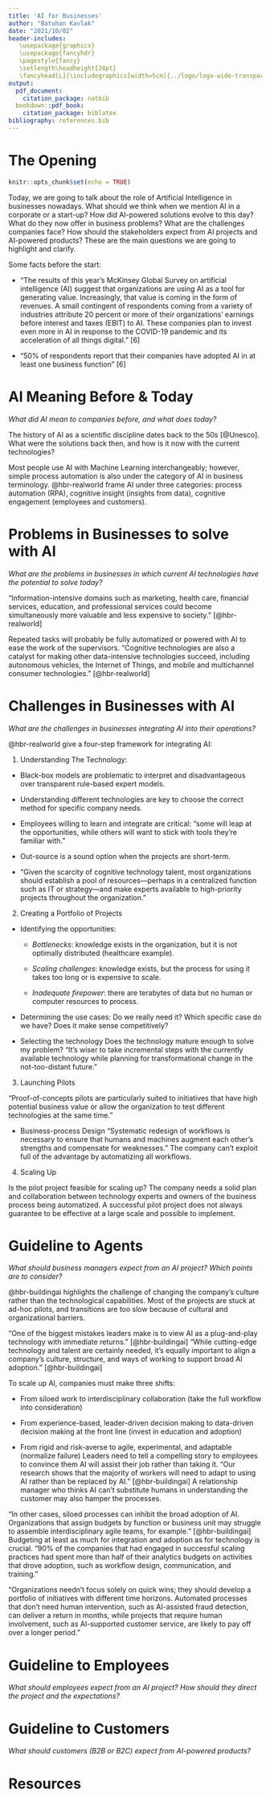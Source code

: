 ```yaml
---
title: 'AI for Businesses'
author: "Batuhan Kavlak"
date: "2021/10/02"
header-includes: 
   \usepackage{graphicx}
   \usepackage{fancyhdr}
   \pagestyle{fancy}
   \setlength\headheight{28pt}
   \fancyhead[L]{\includegraphics[width=5cm]{../logo/logo-wide-transparent-gray.png}}
output:
  pdf_document:
    citation_package: natbib
  bookdown::pdf_book:
    citation_package: biblatex
bibliography: references.bib
---
```


# The Opening

```r
knitr::opts_chunk$set(echo = TRUE)
```

Today, we are going to talk about the role of Artificial Intelligence in businesses nowadays. What should we think when we mention AI in a corporate or a start-up? How did AI-powered solutions evolve to this day? What do they now offer in business problems? What are the challenges companies face? How should the stakeholders expect from AI projects and AI-powered products? These are the main questions we are going to highlight and clarify.

Some facts before the start:

-   "The results of this year's McKinsey Global Survey on artificial intelligence (AI) suggest that organizations are using AI as a tool for generating value. Increasingly, that value is coming in the form of revenues. A small contingent of respondents coming from a variety of industries attribute 20 percent or more of their organizations' earnings before interest and taxes (EBIT) to AI. These companies plan to invest even more in AI in response to the COVID-19 pandemic and its acceleration of all things digital." \[6\]

-   "50% of respondents report that their companies have adopted AI in at least one business function" \[6\]

# AI Meaning Before & Today

*What did AI mean to companies before, and what does today?*

The history of AI as a scientific discipline dates back to the 50s [@Unesco]. What were the solutions back then, and how is it now with the current technologies?

Most people use AI with Machine Learning interchangeably; however, simple process automation is also under the category of AI in business terminology. @hbr-realworld frame AI under three categories: process automation (RPA), cognitive insight (insights from data), cognitive engagement (employees and customers).

# Problems in Businesses to solve with AI

*What are the problems in businesses in which current AI technologies have the potential to solve today?*

"Information-intensive domains such as marketing, health care, financial services, education, and professional services could become simultaneously more valuable and less expensive to society." [@hbr-realworld]

Repeated tasks will probably be fully automatized or powered with AI to ease the work of the supervisors. "Cognitive technologies are also a catalyst for making other data-intensive technologies succeed, including autonomous vehicles, the Internet of Things, and mobile and multichannel consumer technologies." [@hbr-realworld]

# Challenges in Businesses with AI

*What are the challenges in businesses integrating AI into their operations?*

@hbr-realworld give a four-step framework for integrating AI:

1.  Understanding The Technology:

-   Black-box models are problematic to interpret and disadvantageous over transparent rule-based expert models.

-   Understanding different technologies are key to choose the correct method for specific company needs.

-   Employees willing to learn and integrate are critical: "some will leap at the opportunities, while others will want to stick with tools they're familiar with."

-   Out-source is a sound option when the projects are short-term.

-   "Given the scarcity of cognitive technology talent, most organizations should establish a pool of resources---perhaps in a centralized function such as IT or strategy---and make experts available to high-priority projects throughout the organization."

2.  Creating a Portfolio of Projects

-   Identifying the opportunities:

    -   *Bottlenecks*: knowledge exists in the organization, but it is not optimally distributed (healthcare example).

    -   *Scaling challenges*: knowledge exists, but the process for using it takes too long or is expensive to scale.

    -   *Inadequate firepower*: there are terabytes of data but no human or computer resources to process.

-   Determining the use cases: Do we really need it? Which specific case do we have? Does it make sense competitively?

-   Selecting the technology Does the technology mature enough to solve my problem? "It's wiser to take incremental steps with the currently available technology while planning for transformational change in the not-too-distant future."

3.  Launching Pilots

"Proof-of-concepts pilots are particularly suited to initiatives that have high potential business value or allow the organization to test different technologies at the same time."

-   Business-process Design "Systematic redesign of workflows is necessary to ensure that humans and machines augment each other's strengths and compensate for weaknesses." The company can't exploit full of the advantage by automatizing all workflows.

4.  Scaling Up

Is the pilot project feasible for scaling up? The company needs a solid plan and collaboration between technology experts and owners of the business process being automatized. A successful pilot project does not always guarantee to be effective at a large scale and possible to implement.

# Guideline to Agents

*What should business managers expect from an AI project? Which points are to consider?*

@hbr-buildingai highlights the challenge of changing the company's culture rather than the technological capabilities. Most of the projects are stuck at ad-hoc pilots, and transitions are too slow because of cultural and organizational barriers.

"One of the biggest mistakes leaders make is to view AI as a plug-and-play technology with immediate returns." [@hbr-buildingai] "While cutting-edge technology and talent are certainly needed, it's equally important to align a company's culture, structure, and ways of working to support broad AI adoption." [@hbr-buildingai]

To scale up AI, companies must make three shifts:

-   From siloed work to interdisciplinary collaboration (take the full workflow into consideration)

-   From experience-based, leader-driven decision making to data-driven decision making at the front line (invest in education and adoption)

-   From rigid and risk-averse to agile, experimental, and adaptable (normalize failure) Leaders need to tell a compelling story to employees to convince them AI will assist their job rather than taking it. "Our research shows that the majority of workers will need to adapt to using AI rather than be replaced by AI." [@hbr-buildingai] A relationship manager who thinks AI can't substitute humans in understanding the customer may also hamper the processes.

"In other cases, siloed processes can inhibit the broad adoption of AI. Organizations that assign budgets by function or business unit may struggle to assemble interdisciplinary agile teams, for example." [@hbr-buildingai] Budgeting at least as much for integration and adoption as for technology is crucial. "90% of the companies that had engaged in successful scaling practices had spent more than half of their analytics budgets on activities that drove adoption, such as workflow design, communication, and training."

"Organizations needn't focus solely on quick wins; they should develop a portfolio of initiatives with different time horizons. Automated processes that don't need human intervention, such as AI-assisted fraud detection, can deliver a return in months, while projects that require human involvement, such as AI-supported customer service, are likely to pay off over a longer period."

# Guideline to Employees

*What should employees expect from an AI project? How should they direct the project and the expectations?*

# Guideline to Customers

*What should customers (B2B or B2C) expect from AI-powered products?*

# Resources
